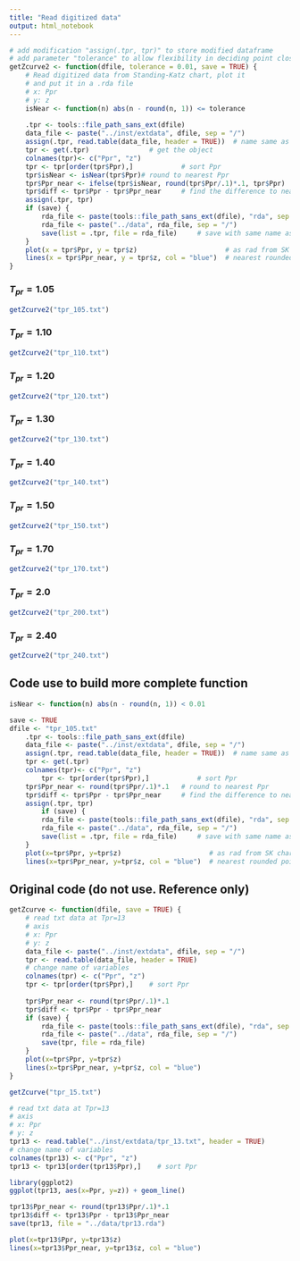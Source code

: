 ```yaml
---
title: "Read digitized data"
output: html_notebook
---
```




```r
# add modification "assign(.tpr, tpr)" to store modified dataframe
# add parameter "tolerance" to allow flexibility in deciding point closeness
getZcurve2 <- function(dfile, tolerance = 0.01, save = TRUE) {
    # Read digitized data from Standing-Katz chart, plot it 
    # and put it in a .rda file
    # x: Ppr
    # y: z
    isNear <- function(n) abs(n - round(n, 1)) <= tolerance
    
    .tpr <- tools::file_path_sans_ext(dfile)
    data_file <- paste("../inst/extdata", dfile, sep = "/")
    assign(.tpr, read.table(data_file, header = TRUE))  # name same as file name
    tpr <- get(.tpr)               # get the object
    colnames(tpr)<- c("Ppr", "z")
    tpr <- tpr[order(tpr$Ppr),]            # sort Ppr
    tpr$isNear <- isNear(tpr$Ppr)# round to nearest Ppr
    tpr$Ppr_near <- ifelse(tpr$isNear, round(tpr$Ppr/.1)*.1, tpr$Ppr)
    tpr$diff <- tpr$Ppr - tpr$Ppr_near     # find the difference to nearest
    assign(.tpr, tpr)
    if (save) {
        rda_file <- paste(tools::file_path_sans_ext(dfile), "rda", sep = ".")
        rda_file <- paste("../data", rda_file, sep = "/")
        save(list = .tpr, file = rda_file)     # save with same name as string
    }
    plot(x = tpr$Ppr, y = tpr$z)                      # as rad from SK chart
    lines(x = tpr$Ppr_near, y = tpr$z, col = "blue")  # nearest rounded points
}
```


### $T_{pr} = 1.05$

```r
getZcurve2("tpr_105.txt")
```


### $T_{pr} = 1.10$

```r
getZcurve2("tpr_110.txt")
```



### $T_{pr} = 1.20$

```r
getZcurve2("tpr_120.txt")
```


### $T_{pr} = 1.30$

```r
getZcurve2("tpr_130.txt")
```

### $T_{pr} = 1.40$

```r
getZcurve2("tpr_140.txt")
```

### $T_{pr} = 1.50$

```r
getZcurve2("tpr_150.txt")
```

### $T_{pr} = 1.70$

```r
getZcurve2("tpr_170.txt")
```




### $T_{pr} = 2.0$

```r
getZcurve2("tpr_200.txt")
```


### $T_{pr} = 2.40$

```r
getZcurve2("tpr_240.txt")
```















## Code use to build more complete function
```r
isNear <- function(n) abs(n - round(n, 1)) < 0.01
```


```r
save <- TRUE
dfile <- "tpr_105.txt"
    .tpr <- tools::file_path_sans_ext(dfile)
    data_file <- paste("../inst/extdata", dfile, sep = "/")
    assign(.tpr, read.table(data_file, header = TRUE))  # name same as file name
    tpr <- get(.tpr) 
    colnames(tpr)<- c("Ppr", "z")
        tpr <- tpr[order(tpr$Ppr),]            # sort Ppr
    tpr$Ppr_near <- round(tpr$Ppr/.1)*.1   # round to nearest Ppr
    tpr$diff <- tpr$Ppr - tpr$Ppr_near     # find the difference to nearest
    assign(.tpr, tpr)
        if (save) {
        rda_file <- paste(tools::file_path_sans_ext(dfile), "rda", sep = ".")
        rda_file <- paste("../data", rda_file, sep = "/")
        save(list = .tpr, file = rda_file)     # save with same name as string
    }
    plot(x=tpr$Ppr, y=tpr$z)                      # as rad from SK chart
    lines(x=tpr$Ppr_near, y=tpr$z, col = "blue")  # nearest rounded points

```







## Original code (do not use. Reference only)

```r
getZcurve <- function(dfile, save = TRUE) {
    # read txt data at Tpr=13 
    # axis
    # x: Ppr
    # y: z
    data_file <- paste("../inst/extdata", dfile, sep = "/")
    tpr <- read.table(data_file, header = TRUE)
    # change name of variables
    colnames(tpr) <- c("Ppr", "z")
    tpr <- tpr[order(tpr$Ppr),]    # sort Ppr
    
    tpr$Ppr_near <- round(tpr$Ppr/.1)*.1
    tpr$diff <- tpr$Ppr - tpr$Ppr_near
    if (save) {
        rda_file <- paste(tools::file_path_sans_ext(dfile), "rda", sep = ".")
        rda_file <- paste("../data", rda_file, sep = "/")
        save(tpr, file = rda_file)
    }
    plot(x=tpr$Ppr, y=tpr$z)
    lines(x=tpr$Ppr_near, y=tpr$z, col = "blue")       
}
```


```r
getZcurve("tpr_15.txt")
```



```r
# read txt data at Tpr=13 
# axis
# x: Ppr
# y: z
tpr13 <- read.table("../inst/extdata/tpr_13.txt", header = TRUE)
# change name of variables
colnames(tpr13) <- c("Ppr", "z")
tpr13 <- tpr13[order(tpr13$Ppr),]    # sort Ppr
```

```r
library(ggplot2)
ggplot(tpr13, aes(x=Ppr, y=z)) + geom_line()
```

```r
tpr13$Ppr_near <- round(tpr13$Ppr/.1)*.1
tpr13$diff <- tpr13$Ppr - tpr13$Ppr_near
save(tpr13, file = "../data/tpr13.rda")
```

```r
plot(x=tpr13$Ppr, y=tpr13$z)
lines(x=tpr13$Ppr_near, y=tpr13$z, col = "blue")
```

